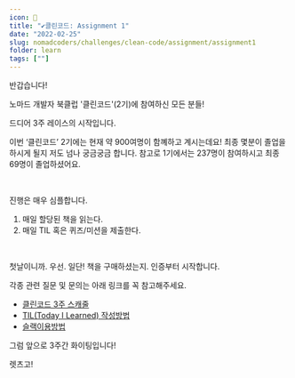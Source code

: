 ```yaml
---
icon: 📝
title: "✔️클린코드: Assignment 1"
date: "2022-02-25"
slug: nomadcoders/challenges/clean-code/assignment/assignment1
folder: learn
tags: [""]
---
```


반갑습니다!

노마드 개발자 북클럽 '클린코드'(2기)에 참여하신 모든 분들!

드디어 3주 레이스의 시작입니다.

이번 ‘클린코드’ 2기에는 현재 약 900여명이 함꼐하고 계시는데요! 최종 몇분이 졸업을 하시게 될지 저도 넘나 궁금궁금 합니다. 참고로 1기에서는 237명이 참여하시고 최종 69명이 졸업하셨어요.

<br />

진행은 매우 심플합니다.

1. 매일 할당된 책을 읽는다.
2. 매일 TIL 혹은 퀴즈/미션을 제출한다.

<br />

첫날이니까. 우선. 일단! 책을 구매하셨는지. 인증부터 시작합니다.

각종 관련 질문 및 문의는 아래 링크를 꼭 참고해주세요.

- [클린코드 3주 스캐줄](https://www.notion.so/3-28e8f433e5ce44939e3e04b024735a36)
- [TIL(Today I Learned) 작성방법](https://www.notion.so/TIL-Today-I-Learned-b44c009377c740a399f17242e0c1a139)
- [슬랙이용방법](https://nomadcoders.co/faq/community/slack)

그럼 앞으로 3주간 화이팅입니다!

렛츠고!
